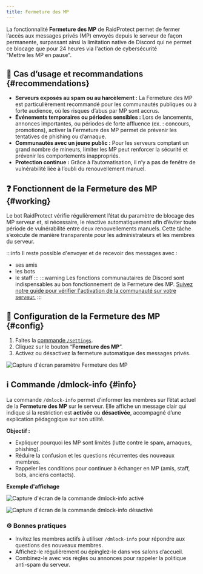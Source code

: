 ```yaml
---
title: Fermeture des MP
---
```



La fonctionnalité **Fermeture des MP** de RaidProtect permet de fermer l’accès aux messages privés (MP) envoyés depuis le serveur de façon permanente, surpassant ainsi la limitation native de Discord qui ne permet ce blocage que pour 24 heures via l'action de cybersécurité "Mettre les MP en pause".

## 🚦 Cas d’usage et recommandations {#recommendations}

- **Serveurs exposés au spam ou au harcèlement :** La Fermeture des MP est particulièrement recommandé pour les communautés publiques ou à forte audience, où les risques d’abus par MP sont accrus.
- **Événements temporaires ou périodes sensibles :** Lors de lancements, annonces importantes, ou périodes de forte affluence (ex. : concours, promotions), activer la Fermeture des MP permet de prévenir les tentatives de phishing ou d’arnaque.
- **Communautés avec un jeune public :** Pour les serveurs comptant un grand nombre de mineurs, limiter les MP peut renforcer la sécurité et prévenir les comportements inappropriés.
- **Protection continue :** Grâce à l’automatisation, il n’y a pas de fenêtre de vulnérabilité liée à l’oubli du renouvellement manuel.

## ❓ Fonctionnent de la Fermeture des MP {#working}

Le bot RaidProtect vérifie régulièrement l’état du paramètre de blocage des MP serveur et, si nécessaire, le réactive automatiquement afin d’éviter toute période de vulnérabilité entre deux renouvellements manuels. Cette tâche s’exécute de manière transparente pour les administrateurs et les membres du serveur.

:::info
Il reste possible d'envoyer et de recevoir des messages avec :
- ses amis
- les bots
- le staff
:::
:::warning
Les fonctions communautaires de Discord sont indispensables au bon fonctionnement de la Fermeture des MP. [Suivez notre guide pour vérifier l'activation de la communauté sur votre serveur.](../guides/community.md)
:::

## 🚩 Configuration de la Fermeture des MP {#config}

1. Faites la [commande `/settings`](../setup.md#settings).
2. Cliquez sur le bouton “**Fermeture des MP**”.
3. Activez ou désactivez la fermeture automatique des messages privés.

![Capture d'écran paramètre Fermeture des MP](../assets/rp-settings-dm-lock.webp)

## ℹ️ Commande /dmlock-info {#info}

La commande `/dmlock-info` permet d’informer les membres sur l’état actuel de la **Fermeture des MP** sur le serveur. Elle affiche un message clair qui indique si la restriction est **activée** ou **désactivée**, accompagné d’une explication pédagogique sur son utilité.

**Objectif :**
- Expliquer pourquoi les MP sont limités (lutte contre le spam, arnaques, phishing).
- Réduire la confusion et les questions récurrentes des nouveaux membres.
- Rappeler les conditions pour continuer à échanger en MP (amis, staff, bots, anciens contacts).

**Exemple d'affichage**
<SeparatedBox>
<Tabs>
  <TabItem value="enable" label="Activé" default>

![Capture d'écran de la commande dmlock-info activé](../assets/rp-dm-lock-info-enable.webp)

  </TabItem>
  <TabItem value="disable" label="Désactivé">

![Capture d'écran de la commande dmlock-info désactivé](../assets/rp-dm-lock-info-disable.webp)

  </TabItem>
</Tabs>
</SeparatedBox>

### ⚙️ Bonnes pratiques

- Invitez les membres actifs à utiliser `/dmlock-info` pour répondre aux questions des nouveaux membres.
- Affichez-le régulièrement ou épinglez-le dans vos salons d’accueil.
- Combinez-le avec vos règles ou annonces pour rappeler la politique anti-spam du serveur.